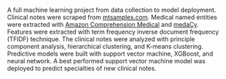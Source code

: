 A full machine learning project from data collection to model deployment. Clinical notes were scraped from [mtsamples.com](https://www.mtsamples.com/). Medical named entities were extracted with [Amazon Comprehension Medical](https://aws.amazon.com/comprehend/medical/) and [medaCy](https://github.com/NLPatVCU/medaCy). Features were extracted with term frequency inverse document frequency (TFIDF) technique. The clinical notes were analyzed with principle component analysis, hierarchical clustering, and K-means clustering. Predictive models were built with support vector machine, XGBoost, and neural network. A best performed support vector machine model was deployed to predict specialties of new clinical notes. 
